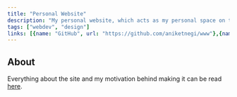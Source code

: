 ```yaml
---
title: "Personal Website"
description: "My personal website, which acts as my personal space on the web. The site you are currently on!"
tags: ["webdev", "design"]
links: [{name: "GitHub", url: "https://github.com/aniketnegi/www"},{name: "Site Link", url: "https://www.aniketnegi.com/"}]
---
```


## About 

Everything about the site and my motivation behind making it can be read [here](../../blog/welcome-to-the-website/).
